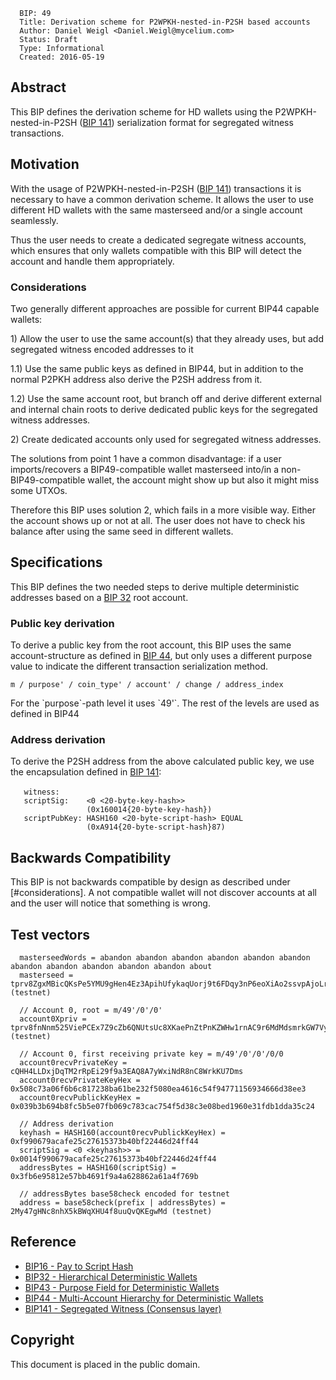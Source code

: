 <pre>
  BIP: 49
  Title: Derivation scheme for P2WPKH-nested-in-P2SH based accounts
  Author: Daniel Weigl <Daniel.Weigl@mycelium.com>
  Status: Draft
  Type: Informational
  Created: 2016-05-19
</pre>

==Abstract==

This BIP defines the derivation scheme for HD wallets using the P2WPKH-nested-in-P2SH ([[bip-0141.mediawiki|BIP 141]]) serialization format for segregated witness transactions.

==Motivation==

With the usage of P2WPKH-nested-in-P2SH ([[bip-0141.mediawiki#p2wpkh-nested-in-bip16-p2sh|BIP 141]]) transactions it is necessary to have a common derivation scheme.
It allows the user to use different HD wallets with the same masterseed and/or a single account seamlessly.

Thus the user needs to create a dedicated segregate witness accounts, which ensures that only wallets compatible with this BIP
will detect the account and handle them appropriately.

===Considerations===
Two generally different approaches are possible for current BIP44 capable wallets:

1) Allow the user to use the same account(s) that they already uses, but add segregated witness encoded addresses to it

1.1) Use the same public keys as defined in BIP44, but in addition to the normal P2PKH address also derive the P2SH address from it.

1.2) Use the same account root, but branch off and derive different external and internal chain roots to derive dedicated public keys for the segregated witness addresses.

2) Create dedicated accounts only used for segregated witness addresses.

The solutions from point 1 have a common disadvantage: if a user imports/recovers a BIP49-compatible wallet masterseed into/in a non-BIP49-compatible wallet, the account might show up but also it might miss some UTXOs.

Therefore this BIP uses solution 2, which fails in a more visible way. Either the account shows up or not at all. The user does not have to check his balance after using the same seed in different wallets.


==Specifications==

This BIP defines the two needed steps to derive multiple deterministic addresses based on a [[bip-0032.mediawiki|BIP 32]] root account.

===Public key derivation===

To derive a public key from the root account, this BIP uses the same account-structure as defined in
[[bip-0044.mediawiki|BIP 44]], but only uses a different purpose value to indicate the different transaction
serialization method.

<pre>
m / purpose' / coin_type' / account' / change / address_index
</pre>

For the `purpose`-path level it uses `49'`. The rest of the levels are used as defined in BIP44


===Address derivation===

To derive the P2SH address from the above calculated public key, we use the encapsulation defined in [[bip-0141.mediawiki#p2wpkh-nested-in-bip16-p2sh|BIP 141]]:

    witness:      <signature> <pubkey>
    scriptSig:    <0 <20-byte-key-hash>>
                  (0x160014{20-byte-key-hash})
    scriptPubKey: HASH160 <20-byte-script-hash> EQUAL
                  (0xA914{20-byte-script-hash}87)

==Backwards Compatibility==

This BIP is not backwards compatible by design as described under [#considerations]. A not compatible wallet will not discover accounts at all and the user will notice that something is wrong.


==Test vectors==

<pre>
  masterseedWords = abandon abandon abandon abandon abandon abandon abandon abandon abandon abandon abandon about
  masterseed = tprv8ZgxMBicQKsPe5YMU9gHen4Ez3ApihUfykaqUorj9t6FDqy3nP6eoXiAo2ssvpAjoLroQxHqr3R5nE3a5dU3DHTjTgJDd7zrbniJr6nrCzd (testnet)

  // Account 0, root = m/49'/0'/0'
  account0Xpriv = tprv8fnNnm525ViePCEx7Z9cZb6QNUtsUc8XKaePnZtPnKZWHw1rnAC9r6MdMdsmrkGW7Vy3eVtwtRqrfkxfWjnitBTNEZjTb6pbui7BUmnBBd3 (testnet)

  // Account 0, first receiving private key = m/49'/0'/0'/0/0
  account0recvPrivateKey = cQHH4LLDxjDqTM2rRpEi29f9a3EAQ8A7yWxiNdR8nC8WrkKU7Dms
  account0recvPrivateKeyHex = 0x508c73a06f6b6c817238ba61be232f5080ea4616c54f94771156934666d38ee3
  account0recvPublickKeyHex = 0x039b3b694b8fc5b5e07fb069c783cac754f5d38c3e08bed1960e31fdb1dda35c24

  // Address derivation
  keyhash = HASH160(account0recvPublickKeyHex) = 0xf990679acafe25c27615373b40bf22446d24ff44
  scriptSig = <0 <keyhash>> = 0x0014f990679acafe25c27615373b40bf22446d24ff44
  addressBytes = HASH160(scriptSig) = 0x3fb6e95812e57bb4691f9a4a628862a61a4f769b

  // addressBytes base58check encoded for testnet
  address = base58check(prefix | addressBytes) = 2My47gHNc8nhX5kBWqXHU4f8uuQvQKEgwMd (testnet)
</pre>


==Reference==

* [[bip-0016.mediawiki|BIP16 - Pay to Script Hash]]
* [[bip-0032.mediawiki|BIP32 - Hierarchical Deterministic Wallets]]
* [[bip-0043.mediawiki|BIP43 - Purpose Field for Deterministic Wallets]]
* [[bip-0044.mediawiki|BIP44 - Multi-Account Hierarchy for Deterministic Wallets]]
* [[bip-0141.mediawiki|BIP141 - Segregated Witness (Consensus layer)]]

== Copyright ==

This document is placed in the public domain.
